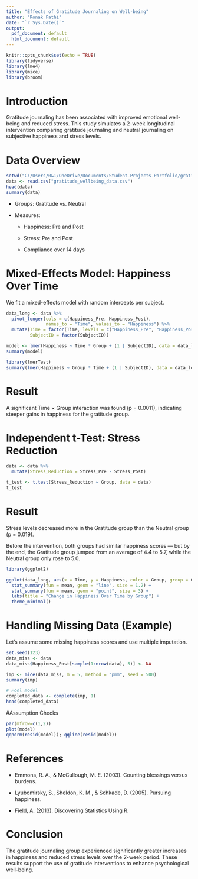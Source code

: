 ```yaml
---
title: "Effects of Gratitude Journaling on Well-being"
author: "Ronak Fathi"
date: "`r Sys.Date()`"
output:
  pdf_document: default
  html_document: default
---
```


```r
knitr::opts_chunk$set(echo = TRUE)
library(tidyverse)
library(lme4)
library(mice)
library(broom)
```

# Introduction
Gratitude journaling has been associated with improved emotional well-being and reduced stress. This study simulates a 2-week longitudinal intervention comparing gratitude journaling and neutral journaling on subjective happiness and stress levels.

# Data Overview
```r
setwd("C:/Users/0&1/OneDrive/Documents/Student-Projects-Portfolio/gratitude_wellbeing")
data <- read.csv("gratitude_wellbeing_data.csv")
head(data)
summary(data)
```

- Groups: Gratitude vs. Neutral

- Measures:

   - Happiness: Pre and Post

   - Stress: Pre and Post

   - Compliance over 14 days
   
# Mixed-Effects Model: Happiness Over Time
We fit a mixed-effects model with random intercepts per subject.

```r
data_long <- data %>%
  pivot_longer(cols = c(Happiness_Pre, Happiness_Post),
               names_to = "Time", values_to = "Happiness") %>%
  mutate(Time = factor(Time, levels = c("Happiness_Pre", "Happiness_Post")),
         SubjectID = factor(SubjectID))

model <- lmer(Happiness ~ Time * Group + (1 | SubjectID), data = data_long)
summary(model)
```

```r
library(lmerTest)
summary(lmer(Happiness ~ Group * Time + (1 | SubjectID), data = data_long))
```

# Result
A significant Time × Group interaction was found (p = 0.0011), indicating steeper gains in happiness for the gratitude group.

# Independent t-Test: Stress Reduction
```r
data <- data %>%
  mutate(Stress_Reduction = Stress_Pre - Stress_Post)

t_test <- t.test(Stress_Reduction ~ Group, data = data)
t_test
```

# Result
Stress levels decreased more in the Gratitude group than the Neutral group (p = 0.019).


Before the intervention, both groups had similar happiness scores — but by the end, the Gratitude group jumped from an average of 4.4 to 5.7, while the Neutral group only rose to 5.0. 

```r
library(ggplot2)

ggplot(data_long, aes(x = Time, y = Happiness, color = Group, group = Group)) +
  stat_summary(fun = mean, geom = "line", size = 1.2) +
  stat_summary(fun = mean, geom = "point", size = 3) +
  labs(title = "Change in Happiness Over Time by Group") +
  theme_minimal()
```



# Handling Missing Data (Example)
Let's assume some missing happiness scores and use multiple imputation.

```r
set.seed(123)
data_miss <- data
data_miss$Happiness_Post[sample(1:nrow(data), 5)] <- NA

imp <- mice(data_miss, m = 5, method = "pmm", seed = 500)
summary(imp)

# Pool model
completed_data <- complete(imp, 1)
head(completed_data)
```

#Assumption Checks

```r
par(mfrow=c(1,2))
plot(model)
qqnorm(resid(model)); qqline(resid(model))
```

# References
- Emmons, R. A., & McCullough, M. E. (2003). Counting blessings versus burdens.

- Lyubomirsky, S., Sheldon, K. M., & Schkade, D. (2005). Pursuing happiness.

- Field, A. (2013). Discovering Statistics Using R.

# Conclusion
The gratitude journaling group experienced significantly greater increases in happiness and reduced stress levels over the 2-week period. These results support the use of gratitude interventions to enhance psychological well-being.
